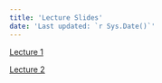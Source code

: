 ```yaml
---
title: 'Lecture Slides'
date: 'Last updated: `r Sys.Date()`'
---
```


[Lecture 1](./lecture01/lecture01_slides.html)

[Lecture 2](./lecture02/lec02_slides.html)

<!-- [Lecture 3](http://htmlpreview.github.io/?https://github.com/rmtrane/my_STAT324/blob/master/Lectures/lecture03/lec03_slides.html) -->

<!-- [Lecture 4](http://htmlpreview.github.io/?https://github.com/rmtrane/my_STAT324/blob/master/Lectures/lecture04/lec04_slides.html) -->

<!-- [Lecture 5](http://htmlpreview.github.io/?https://github.com/rmtrane/my_STAT324/blob/master/Lectures/lecture05/lec05_slides.html) -->

<!-- [Lecture 6](http://htmlpreview.github.io/?https://github.com/rmtrane/my_STAT324/blob/master/Lectures/lecture06/lec06_slides.html) -->

<!-- [Lecture 7](http://htmlpreview.github.io/?https://github.com/rmtrane/my_STAT324/blob/master/Lectures/lecture07/lec07_slides.html) -->